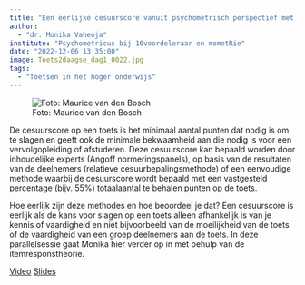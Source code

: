 ```yaml
---
title: "Een eerlijke cesuurscore vanuit psychometrisch perspectief met behulp van itemresponstheorie"
author:
  - "dr. Monika Vaheoja"
institute: "Psychometricus bij 10voordeleraar en mometRie"
date: "2022-12-06 13:35:00"
image: Toets2daagse_dag1_0022.jpg
tags: 
  - "Toetsen in het hoger onderwijs"
---
```


::: {.column-margin}
![Foto: Maurice van den Bosch](Toets2daagse_dag1_0010.jpg)
:::

De cesuurscore op een toets is het minimaal aantal punten dat nodig is om te slagen en geeft ook de minimale bekwaamheid aan die nodig is voor een vervolgopleiding of afstuderen. Deze cesuurscore kan bepaald worden door inhoudelijke experts (Angoff normeringspanels), op basis van de resultaten van de deelnemers (relatieve cesuurbepalingsmethode) of een eenvoudige methode waarbij de cesuurscore wordt bepaald met een vastgesteld percentage (bijv. 55%) totaalaantal te behalen punten op de toets.

Hoe eerlijk zijn deze methodes en hoe beoordeel je dat? Een cesuurscore is eerlijk als de kans voor slagen op een toets alleen afhankelijk is van je kennis of vaardigheid en niet bijvoorbeeld van de moeilijkheid van de toets of de vaardigheid van een groep deelnemers aan de toets. In deze parallelsessie gaat Monika hier verder op in met behulp van de itemresponstheorie.


[Video](https://tilburguniversity.cloud.panopto.eu/Panopto/Pages/Viewer.aspx?id=23daf671-f392-4fff-baea-af6a013bdec1){.btn .btn-primary}
[Slides](https://drive.google.com/file/d/1Krpk1c_6qbxyZdlBMViBzXweK2no0i6j/view?usp=share_link){.btn .btn-primary}
